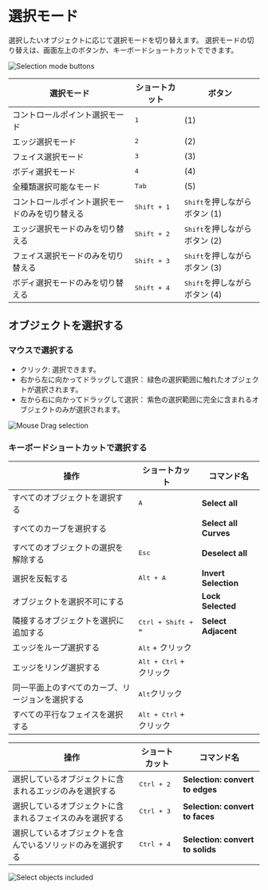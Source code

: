 # 選択モード

選択したいオブジェクトに応じて選択モードを切り替えます。
選択モードの切り替えは、画面左上のボタンか、キーボードショートカットでできます。

![Selection mode buttons](/img/selection-mode-buttons.png)

| 選択モード                                     | ショートカット       | ボタン                                |
| ---------------------------------------------- | -------------------- | ------------------------------------- |
| コントロールポイント選択モード                 | <kbd>1</kbd>         | (1)                                   |
| エッジ選択モード                               | <kbd>2</kbd>         | (2)                                   |
| フェイス選択モード                             | <kbd>3</kbd>         | (3)                                   |
| ボディ選択モード                               | <kbd>4</kbd>         | (4)                                   |
| 全種類選択可能なモード                         | <kbd>Tab</kbd>       | (5)                                   |
| コントロールポイント選択モードのみを切り替える | <kbd>Shift + 1</kbd> | <kbd>Shift</kbd>を押しながらボタン (1) |
| エッジ選択モードのみを切り替える               | <kbd>Shift + 2</kbd> | <kbd>Shift</kbd>を押しながらボタン (2) |
| フェイス選択モードのみを切り替える             | <kbd>Shift + 3</kbd> | <kbd>Shift</kbd>を押しながらボタン (3) |
| ボディ選択モードのみを切り替える               | <kbd>Shift + 4</kbd> | <kbd>Shift</kbd>を押しながらボタン (4) |

## オブジェクトを選択する

### マウスで選択する

- クリック: 選択できます。
- 右から左に向かってドラッグして選択： 緑色の選択範囲に触れたオブジェクトが選択されます。
- 左から右に向かってドラッグして選択： 紫色の選択範囲に完全に含まれるオブジェクトのみが選択されます。

![Mouse Drag selection](/img/mouse-drag-selection.gif)

### キーボードショートカットで選択する

| 操作                                             | ショートカット                   | コマンド名            |
| ------------------------------------------------ | -------------------------------- | --------------------- |
| すべてのオブジェクトを選択する                   | <kbd>A</kbd>                     | **Select all**        |
| すべてのカーブを選択する                         |                                  | **Select all Curves** |
| すべてのオブジェクトの選択を解除する             | <kbd>Esc</kbd>                   | **Deselect all**      |
| 選択を反転する                                   | <kbd>Alt + A</kbd>               | **Invert Selection**  |
| オブジェクトを選択不可にする                     |                                  | **Lock Selected**     |
| 隣接するオブジェクトを選択に追加する             | <kbd>Ctrl + Shift + =</kbd>      | **Select Adjacent**   |
| エッジをループ選択する                           | <kbd>Alt</kbd> + クリック        |                       |
| エッジをリング選択する                           | <kbd>Alt + Ctrl</kbd> + クリック |                       |
| 同一平面上のすべてのカーブ、リージョンを選択する | <kbd>Alt</kbd>クリック           |                       |
| すべての平行なフェイスを選択する                 | <kbd>Alt + Ctrl</kbd> + クリック |                       |

| 操作                                                       | ショートカット      | コマンド名                       |
| ---------------------------------------------------------- | ------------------- | -------------------------------- |
| 選択しているオブジェクトに含まれるエッジのみを選択する     | <kbd>Ctrl + 2</kbd> | **Selection: convert to edges**  |
| 選択しているオブジェクトに含まれるフェイスのみを選択する   | <kbd>Ctrl + 3</kbd> | **Selection: convert to faces**  |
| 選択しているオブジェクトを含んでいるソリッドのみを選択する | <kbd>Ctrl + 4</kbd> | **Selection: convert to solids** |

![Select objects included](/img/select-objects-included.gif)

